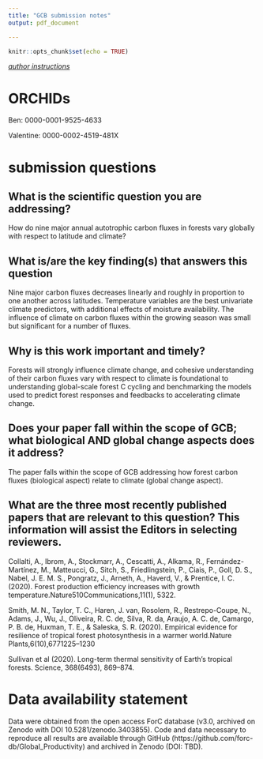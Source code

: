 ```yaml
---
title: "GCB submission notes"
output: pdf_document

---
```


```r
knitr::opts_chunk$set(echo = TRUE)
```

[*author instructions*](https://onlinelibrary-wiley-com.smithsonian.idm.oclc.org/page/journal/13652486/homepage/forauthors.html)

# ORCHIDs

Ben: 0000-0001-9525-4633

Valentine: 0000-0002-4519-481X


# submission questions


## What is the scientific question you are addressing?

How do nine major annual autotrophic carbon fluxes in forests vary globally with respect to latitude and climate?

## What is/are the key finding(s) that answers this question

Nine major carbon fluxes decreases linearly and roughly in proportion to one another across latitudes. Temperature variables are the best univariate climate predictors, with additional effects of moisture availability. The influence of climate on carbon fluxes within the growing season was small but significant for a number of fluxes.

##    Why is this work important and timely?

Forests will strongly influence climate change, and cohesive understanding of their carbon fluxes vary with respect to climate is foundational to understanding global-scale forest C cycling and benchmarking the models used to predict forest responses and feedbacks to accelerating climate change.

##    Does your paper fall within the scope of GCB; what biological AND global change aspects does it address?

The paper falls within the scope of GCB addressing how forest carbon fluxes (biological aspect) relate to climate (global change aspect).

##    What are the three most recently published papers that are relevant to this question? This information will assist the Editors in selecting reviewers.

Collalti, A., Ibrom, A., Stockmarr, A., Cescatti, A., Alkama, R., Fernández-Martínez, M., Matteucci, G., Sitch, S., Friedlingstein, P., Ciais, P., Goll, D. S., Nabel, J. E. M. S., Pongratz, J., Arneth, A., Haverd, V., & Prentice, I. C. (2020). Forest production efficiency increases with growth temperature.Nature510Communications,11(1), 5322.

Smith, M. N., Taylor, T. C., Haren, J. van, Rosolem, R., Restrepo-Coupe, N., Adams, J., Wu, J., Oliveira, R. C. de, Silva, R. da, Araujo, A. C. de, Camargo, P. B. de, Huxman, T. E., & Saleska, S. R. (2020).  Empirical evidence for resilience of tropical forest photosynthesis in a warmer world.Nature Plants,6(10),6771225–1230

Sullivan et al (2020). Long-term thermal sensitivity of Earth’s tropical forests. Science, 368(6493), 869–874. 

# Data availability statement

Data were obtained from the open access ForC database (v3.0, archived on Zenodo with DOI 10.5281/zenodo.3403855). Code and data necessary to reproduce all results are available through GitHub (https://github.com/forc-db/Global_Productivity) and archived in Zenodo (DOI: TBD).